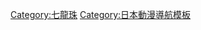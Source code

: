 {{Navbox
|name = 七龍珠
|title = 《[[七龙珠|<span style="color: white;">七龍珠</span>]]》（作者：[[鳥山明|<span style="color: white;">鳥山明</span>]]）
|titlestyle = background:#f70; color:#fff
|groupstyle = background:#fd3;
|liststyle = width:auto;
|group1 = 
|list1 = {{Navbox|child
 |groupstyle = background:#fd3; width:10.7em;
 |liststyle = width:auto;
 |group1 = 漫畫
 |list1 = [[七龙珠]]（[[七龍珠漫畫列表|漫畫列表]]）{{tsl|ja|ドラゴンボール エピソード オブ バーダック|七龍珠 巴達克之章}} - [[七龍珠超]] - [[七龍珠SD]] - [[七龍珠英雄#漫畫|七龍珠英雄]] - [[七龍珠外傳]]
}}
|group2 = 動畫
|list2 = {{Navbox|child
 |groupstyle = background:#fd3; width:6.6em;
 |liststyle = width:auto;
 |group1 = 電視動畫
 |list1 = [[七龍珠 (動畫)|七龍珠]] - [[七龍珠Z]] - [[七龍珠GT]] - [[七龍珠改]] - [[龍珠超]] 
 |group2 = TVSP、OVA
 |list2 = [[七龍珠Z：一夫當關的最終決戰～向弗利沙挑戰的Z戰士 孫悟空之父～|七龍珠Z 一夫當關的最終決戰]] - {{tsl|jp|ドラゴンボールZ 絶望への反抗!!残された超戦士・悟飯とトランクス|七龍珠Z 向絕望反抗!!殘存的超戰士‧悟飯與特南克斯|七龍珠Z 悟飯與特南克斯}} - [[七龍珠Z外傳 賽亞人滅絕計畫|七龍珠Z 賽亞人滅絕計畫]] - [[七龍珠GT 悟空外傳!勇氣的証明四星珠|七龍珠GT 悟空外傳]] - [[七龍珠英雄|超級七龍珠英雄]]
 |group3 = 劇場版動畫
 |list3 = [[七龍珠 神龍傳說|第1部]] - [[七龍珠 魔神城內的睡美人|第2部]] - [[七龍珠 摩訶不思議大冒險|第3部]] - [[七龍珠Z (1989年劇場版)|第4部]] - [[七龍珠Z 世界最強的高手|第5部]] - [[七龍珠Z 地球超級大決戰|第6部]] - [[七龍珠Z 超級賽亞人孫悟空|第7部]] - [[七龍珠Z 最強對最強|第8部]] - [[七龍珠Z 激突!!100億能量的戰士們|第9部]] - [[七龍珠Z 極限之戰!!三大超級賽亞人|第10部]] - [[七龍珠Z 燃燒吧!!熱戰·烈戰·超激戰|第11部]] - [[七龍珠Z 銀河面臨危機!!身手不凡的高手|第12部]] - [[七龍珠Z 危險的二人!超級戰士難以安枕|第13部]] - [[七龍珠Z 超級戰士撃破!!勝利的勇士是我|第14部]] - [[七龍珠Z 復活的融合!!悟空和達爾|第15部]] - [[七龍珠Z 龍拳爆發!!悟空捨我其誰|第16部]] - [[七龍珠 最強之道|第17部]]- [[七龍珠Z 神與神|第18部]] - [[七龍珠Z 復活的「F」|第19部]] - [[七龍珠超 布羅利|第20部]] - [[七龍珠超 超級英雄|第21部]]
 |group4 = 宣傳動畫
 |list4 = [[七龍珠Z 唷!歸來的孫悟空與夥伴們!!|唷!歸來的孫悟空與夥伴們!!]] - [[七龍珠 巴達克之章#動畫|巴达克之章]]
}}
|group3 = 
|list3 = {{Navbox|child
 |groupstyle = background:#fd3; width:10.7em;
 |liststyle = width:auto;
 |group1 = 遊戲
 |list1 = [[七龍珠系列電子遊戲列表]]
}}
|group4 = 
|list4 = {{Navbox|child
 |groupstyle = background:#fd3; width:10.7em;
 |liststyle = width:auto;
 |group1 = 電影
 |list1 = [[新七龍珠]] - [[七龍珠 (韓國電影)]] - [[七龍珠 (電影)]]
}}
|group5 = 
|list5 = {{Navbox|child
 |groupstyle = background:#fd3; width:10.7em;
 |liststyle = width:auto;
 |group1 = 角色
 |list1 = [[七龍珠角色列表]] - [[孙悟空 (七龙珠)|孫悟空]] - [[布尔玛]] - [[龜仙人]] - [[飲茶 (七龍珠)|饮茶]] - [[芝芝]] - [[神龙 (七龙珠)|神龍]] - [[克林]] - [[短笛 (七龙珠)|比克]] - [[孙悟饭]] - [[達爾 (龍珠角色)|貝吉塔]] - [[弗利沙]] - [[大长老 (龙珠)|大长老]] - [[特南克斯]] - [[斯路]] - [[撒旦先生]] - [[孙悟天]] - [[魔人布歐]] - [[克維拉 (龍珠)|克維拉]] - [[布羅利]] - [[貝吉特]] - [[悟基塔]]
}}
|group6 = 
|list6 = {{Navbox|child
 |groupstyle = background:#fd3; width:10.7em;
 |liststyle = width:auto;
 |group1 = 用語
 |list1 = [[七龍珠年代記]] - [[神龙 (七龙珠)|龍-{}-珠]] - [[龟派气功]] - [[天下第一武道会]] - [[賽亞人]] - [[那美克星]]
}}
|group7 = 
|list7 = {{Navbox|child
 |groupstyle = background:#fd3; width:10.7em;
 |liststyle = width:auto;
 |group1 = 音樂專輯
 |list1 = [[不可思议的冒险]] - [[心之羽根]]- [[心漸漸被你吸引]] - [[Don't you see!]]
}}
|group8 = 
|list8 = {{Navbox|child
 |groupstyle = background:#fd3; width:10.7em;
 |liststyle = width:auto;
 |group1 = 相關作品
 |list1 = [[IQ博士]] - {{Link-ja|貓魔人|ネコマジン}} - [[銀河巡警JACO]] - [[美食獵人 & ONE PIECE & 七龍珠Z 超夢幻合作特別篇！！]]
}}
}}<noinclude>
{{noteTA|G1=DragonBall}}

{{DEFAULTSORT:Dragon Ball}}
[[Category:七龍珠]]
[[Category:日本動漫導航模板]]

</noinclude>